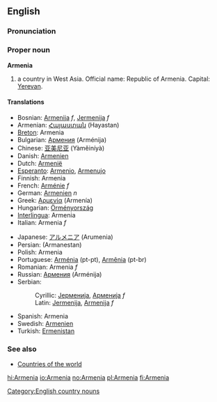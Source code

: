 {{wikipedia}}
==English==
{{wikipedia}}
===Pronunciation===
{{IPAchar|/&#593;ː'miːniə/}}
===Proper noun===
'''Armenia'''

# a country in West Asia. Official name: Republic of Armenia. Capital: [[Yerevan]].

====Translations====
{{top}}
*Bosnian: [[Armenija]] ''f'', [[Jermenija]] ''f''
*Armenian: [[Հայաստան]] (Hayastan)
*[[Breton]]: Armenia
*Bulgarian: [[Армения]] (Arménija)
*Chinese: [[亚美尼亚]] (Yàměiníyà)
*Danish: [[Armenien]]
*Dutch: [[Armenië]]
*[[Esperanto]]: [[Armenio]], [[Armenujo]]
*Finnish: Armenia
*French: [[Arménie]] ''f''
*German: [[Armenien]] ''n''
*Greek: [[Αρμενία]] (Armenía)
*Hungarian: [[Örményország]]
*[[Interlingua]]: Armenia
*Italian: Armenia ''f''
{{mid}}
*Japanese: [[アルメニア]] (Arumenia)
*Persian: {{FAchar|[[ارمنستان]]}} (Armanestan)
*Polish: Armenia
*Portuguese: [[Arménia]] (pt-pt), [[Armênia]] (pt-br)
*Romanian: Armenia ''f''
*Russian: [[Армения]] (Arménija) {{f}}
*Serbian:
*:Cyrillic: [[Јерменија]], [[Арменија]] ''f''
*:Latin: [[Jermenija]], [[Armenija]] ''f''
*Spanish: Armenia
*Swedish: [[Armenien]]
*Turkish: [[Ermenistan]]
{{bottom}}

===See also===
*[[Countries of the world]]

[[Category:English country nouns]]

[[hi:Armenia]]
[[io:Armenia]]
[[no:Armenia]]
[[pl:Armenia]]
[[fi:Armenia]]
